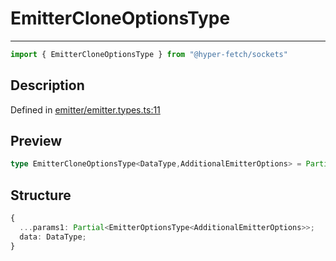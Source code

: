 

# EmitterCloneOptionsType

<div class="api-docs__separator" data-reactroot="">

---

</div><div class="api-docs__import" data-reactroot="">

```ts
import { EmitterCloneOptionsType } from "@hyper-fetch/sockets"
```

</div><div class="api-docs__section">

## Description

</div><div class="api-docs__description"><span class="api-docs__do-not-parse">



</span></div><p class="api-docs__definition">

Defined in [emitter/emitter.types.ts:11](https://github.com/BetterTyped/hyper-fetch/blob/c3e2c45/packages/sockets/src/emitter/emitter.types.ts#L11)

</p><div class="api-docs__section">

## Preview

</div><div class="api-docs__preview type single">

```ts
type EmitterCloneOptionsType<DataType,AdditionalEmitterOptions> = Partial<EmitterOptionsType<AdditionalEmitterOptions>> & { data: DataType };
```

</div><div class="api-docs__section">

## Structure

</div><div class="api-docs__returns">

```ts
{
  ...params1: Partial<EmitterOptionsType<AdditionalEmitterOptions>>;
  data: DataType;
}
```

</div>